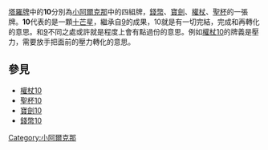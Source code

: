 {{unreferenced|time=2019-03-30T11:37:25+00:00}}
[[塔羅牌|塔羅牌]]中的'''10'''分別為[[小阿爾克那|小阿爾克那]]中的四組牌，[[錢幣_(塔羅牌)|錢幣]]、[[寶劍|寶劍]]、[[權杖|權杖]]、[[聖杯|聖杯]]的一張牌。'''10'''代表的是一顆[[十芒星|十芒星]]，繼承自[[9_(塔羅牌)|9]]的成果，10就是有一切完結，完成和再轉化的意思。和[[9_(塔羅牌)|9]]不同之處或許就是程度上會有點過份的意思。例如[[權杖10|權杖10]]的牌義是壓力，需要放手把面前的壓力轉化的意思。

== 參見 ==
* [[權杖10|權杖10]]
* [[聖杯10|聖杯10]]
* [[寶劍10|寶劍10]]
* [[錢幣10|錢幣10]]

[[Category:小阿爾克那|Category:小阿爾克那]]
{{塔罗牌}}
{{占星学小作品}}